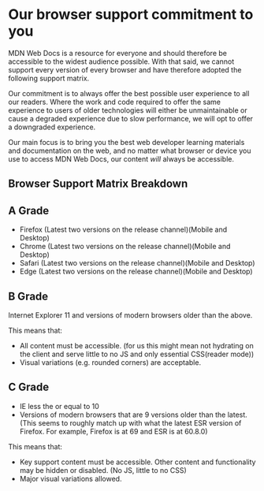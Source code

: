 
<Meta title="Docs/Browser Support Matrix" />

# Our browser support commitment to you

MDN Web Docs is a resource for everyone and should therefore be accessible to the widest audience possible. With that said, we cannot support every version of every browser and have therefore adopted the following support matrix.

Our commitment is to always offer the best possible user experience to all our readers. Where the work and code required to offer the same experience to users of older technologies will either be unmaintainable or cause a degraded experience due to slow performance, we will opt to offer a downgraded experience.

Our main focus is to bring you the best web developer learning materials and documentation on the web, and no matter what browser or device you use to access MDN Web Docs, our content _will_ always be accessible.

## Browser Support Matrix Breakdown

## A Grade

- Firefox (Latest two versions on the release channel)(Mobile and Desktop)
- Chrome (Latest two versions on the release channel)(Mobile and Desktop)
- Safari (Latest two versions on the release channel)(Mobile and Desktop)
- Edge (Latest two versions on the release channel)(Mobile and Desktop)

## B Grade

Internet Explorer 11 and versions of modern browsers older than the above.

This means that:

- All content must be accessible. (for us this might mean not hydrating on the client and serve little to no JS and only essential CSS(reader mode))
- Visual variations (e.g. rounded corners) are acceptable.

## C Grade

- IE less the or equal to 10
- Versions of modern browsers that are 9 versions older than the latest. (This seems to roughly match up with what the latest ESR version of Firefox. For example, Firefox is at 69 and ESR is at 60.8.0)

This means that:

- Key support content must be accessible. Other content and functionality may be hidden or disabled. (No JS, little to no CSS)
- Major visual variations allowed.
